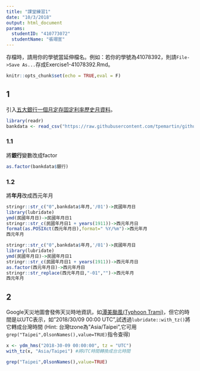 ```yaml
---
title: "課堂練習1"
date: "10/3/2018"
output: html_document
params:
  studentID: "410773072"
  studentName: "張翊宣"
---
```

存檔時，請用你的學號當延伸檔名。例如：若你的學號為41078392，則請`File->Save As...`存成Exercise1-41078392.Rmd。

```r
knitr::opts_chunk$set(echo = TRUE,eval = F)
```


## 1
引入[五大銀行一個月定存固定利率歷史月資料](https://raw.githubusercontent.com/tpemartin/github-data/master/bankdata.csv)。

```r
library(readr)
bankdata <- read_csv("https://raw.githubusercontent.com/tpemartin/github-data/master/bankdata.csv")
```

### 1.1
將**銀行**變數改成factor
```r
as.factor(bankdata$銀行)
```

### 1.2
將**年月**改成西元年月
```r
stringr::str_c("0",bankdata$年月,'/01')->民國年月日
library(lubridate)
ymd(民國年月日)->民國年月日1
stringr::str_c(民國年月日1 + years(1911))->西元年月日
format(as.POSIXct(西元年月日),format=" %Y/%m")->西元年月
西元年月
```

```r
stringr::str_c("0",bankdata$年月,'/01')->民國年月日
library(lubridate)
ymd(民國年月日)->民國年月日1
stringr::str_c(民國年月日1 + years(1911))->西元年月日
as.factor(西元年月日)->西元年月日
stringr::str_replace(西元年月日,"-01","")->西元年月
西元年月
```

## 2
Google天災地圖會發佈天災時地資訊，如[潭美颱風(Typhoon Trami)](https://google.org/crisismap/google.com/2018-trami)，但它的時間是以UTC表示，如"2018/30/09 00:00 UTC",試透過`lubridate::with_tz()`將它轉成台灣時間
(Hint: 台灣tzone為"Asia/Taipei",它可用`grep("Taipei",OlsonNames(),value=TRUE)`指令查得)

```r

x <- ydm_hms("2018-30-09 00:00:00", tz = "UTC")
with_tz(x, "Asia/Taipei") #將UTC時間轉換成台北時間

```
```r
grep("Taipei",OlsonNames(),value=TRUE)
```



